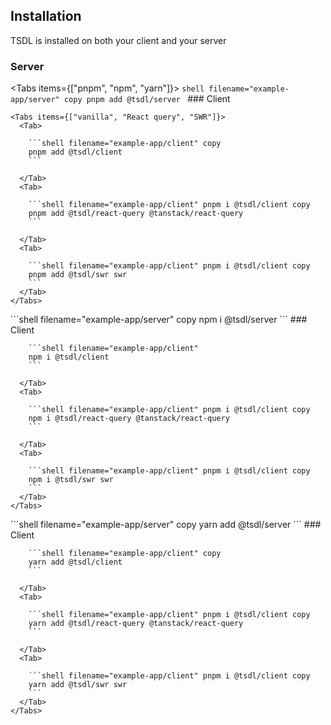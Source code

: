 ## Installation

TSDL is installed on both your client and your server

### Server


<Tabs items={["pnpm", "npm", "yarn"]}>
  <Tab>
    ```shell filename="example-app/server" copy
    pnpm add @tsdl/server
    ```
    ### Client

    <Tabs items={["vanilla", "React query", "SWR"]}>
      <Tab>

        ```shell filename="example-app/client" copy
        pnpm add @tsdl/client
        ```

      </Tab>
      <Tab>

        ```shell filename="example-app/client" pnpm i @tsdl/client copy
        pnpm add @tsdl/react-query @tanstack/react-query
        ```

      </Tab>
      <Tab>

        ```shell filename="example-app/client" pnpm i @tsdl/client copy
        pnpm add @tsdl/swr swr
        ```
      </Tab>
    </Tabs>

  </Tab>
  <Tab>
    ```shell filename="example-app/server" copy
    npm i @tsdl/server
    ```
    ### Client
    <Tabs items={["vanilla", "React query", "SWR"]}>
      <Tab>

        ```shell filename="example-app/client"
        npm i @tsdl/client
        ```

      </Tab>
      <Tab>

        ```shell filename="example-app/client" pnpm i @tsdl/client copy
        npm i @tsdl/react-query @tanstack/react-query
        ```

      </Tab>
      <Tab>

        ```shell filename="example-app/client" pnpm i @tsdl/client copy
        npm i @tsdl/swr swr
        ```
      </Tab>
    </Tabs>

  </Tab>
  <Tab>
    ```shell filename="example-app/server" copy
    yarn add @tsdl/server
    ```
    ### Client
    <Tabs items={["vanilla", "React query", "SWR"]}>
      <Tab>

        ```shell filename="example-app/client" copy
        yarn add @tsdl/client
        ```

      </Tab>
      <Tab>

        ```shell filename="example-app/client" pnpm i @tsdl/client copy
        yarn add @tsdl/react-query @tanstack/react-query
        ```

      </Tab>
      <Tab>

        ```shell filename="example-app/client" pnpm i @tsdl/client copy
        yarn add @tsdl/swr swr
        ```
      </Tab>
    </Tabs>

  </Tab>
</Tabs>
